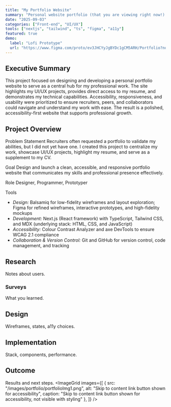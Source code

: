 ```yaml
---
title: "My Portfolio Website"
summary: "Personal website portfolio (that you are viewing right now!) built with Next.js and Tailwind."
date: "2025-09-03"
categories: ["Front-end", "UI/UX"]
tools: ["nextjs", "tailwind", "ts", "figma", "a11y"]
featured: true
demo:
  label: "Lofi Prototype"
  url: "https://www.figma.com/proto/ev3JHCYyJgBYDc1gCM5ARH/Portfolio?node-id=0-1&t=DGX0Ilqi9XBD2rzU-1"
---
```


## Executive Summary
This project focused on designing and developing a personal portfolio website to serve as a central hub for my professional work. The site highlights my UI/UX projects, provides direct access to my resume, and demonstrates my technical capabilities. Accessibility, responsiveness, and usability were prioritized to ensure recruiters, peers, and collaborators could navigate and understand my work with ease. The result is a polished, accessibility-first website that supports professional growth.

## Project Overview
<Subhead>Problem Statement</Subhead>
Recruiters often requested a portfolio to validate my abilities, but I did not yet have one. I created this project to centralize my work, showcase UI/UX projects, highlight my resume, and serve as a supplement to my CV.

<Subhead>Goal</Subhead>
Design and launch a clean, accessible, and responsive portfolio website that communicates my skills and professional presence effectively.

<Subhead>Role</Subhead>
Designer, Programmer, Prototyper

<Subhead>Tools</Subhead>
- *Design:* Balsamiq for low-fidelity wireframes and layout exploration; Figma for refined wireframes, interactive prototypes, and high-fidelity mockups
- *Development:* Next.js (React framework) with TypeScript, Tailwind CSS, and MDX (underlying stack: HTML, CSS, and JavaScript)
- *Accessibility:* Colour Contrast Analyzer and axe DevTools to ensure WCAG 2.1 compliance
- *Collaboration & Version Control:* Git and GitHub for version control, code management, and tracking

## Research
Notes about users.

### Surveys
What you learned.

## Design
Wireframes, states, a11y choices.

## Implementation
Stack, components, performance.

## Outcome
Results and next steps.
<ImageGrid
  images={[
    { src: "/images/portfolio/portfolioImg1.png",  alt: "Skip to content link button shown for accessibility", caption: "Skip to content link button shown for accessibility, not visible with styling" },
  ]}
  />
